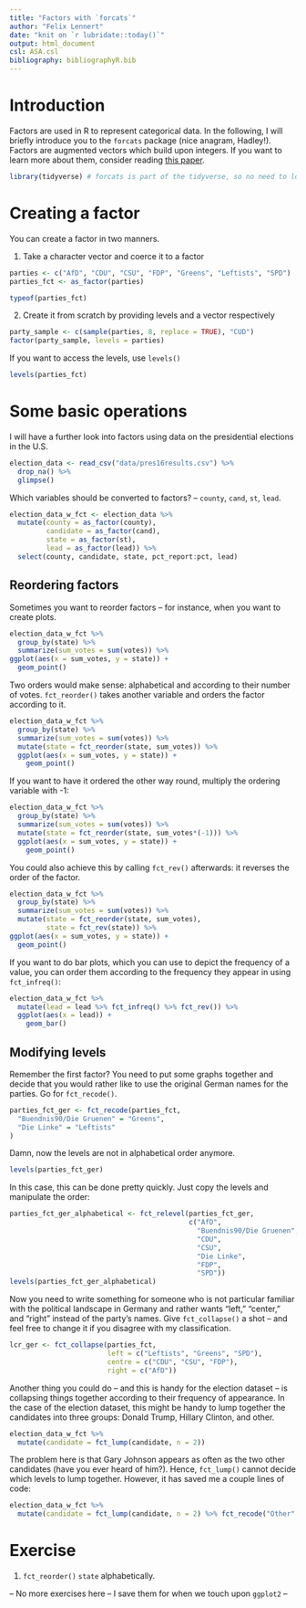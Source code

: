 ```yaml
---
title: "Factors with `forcats`"
author: "Felix Lennert"
date: "knit on `r lubridate::today()`"
output: html_document
csl: ASA.csl
bibliography: bibliographyR.bib
---
```

  
# Introduction

Factors are used in R to represent categorical data. In the following, I will briefly introduce you to the `forcats` package (nice anagram, Hadley!). Factors are augmented vectors which build upon integers. If you want to learn more about them, consider reading [this paper](https://peerj.com/preprints/3163/).

```r
library(tidyverse) # forcats is part of the tidyverse, so no need to load it separately
```

# Creating a factor

You can create a factor in two manners.

1. Take a character vector and coerce it to a factor

```r
parties <- c("AfD", "CDU", "CSU", "FDP", "Greens", "Leftists", "SPD")
parties_fct <- as_factor(parties)

typeof(parties_fct)
```

2. Create it from scratch by providing levels and a vector respectively

```r
party_sample <- c(sample(parties, 8, replace = TRUE), "CUD")
factor(party_sample, levels = parties)
```

If you want to access the levels, use `levels()`

```r
levels(parties_fct)
```

# Some basic operations

I will have a further look into factors using data on the presidential elections in the U.S.

```r
election_data <- read_csv("data/pres16results.csv") %>% 
  drop_na() %>% 
  glimpse()
```

Which variables should be converted to factors? -- `county`, `cand`, `st`, `lead`.

```r
election_data_w_fct <- election_data %>% 
  mutate(county = as_factor(county),
         candidate = as_factor(cand),
         state = as_factor(st),
         lead = as_factor(lead)) %>% 
  select(county, candidate, state, pct_report:pct, lead)
```

## Reordering factors

Sometimes you want to reorder factors -- for instance, when you want to create plots. 

```r
election_data_w_fct %>% 
  group_by(state) %>% 
  summarize(sum_votes = sum(votes)) %>% 
ggplot(aes(x = sum_votes, y = state)) +
  geom_point()
```

Two orders would make sense: alphabetical and according to their number of votes. `fct_reorder()` takes another variable and orders the factor according to it.

```r
election_data_w_fct %>%
  group_by(state) %>% 
  summarize(sum_votes = sum(votes)) %>% 
  mutate(state = fct_reorder(state, sum_votes)) %>% 
  ggplot(aes(x = sum_votes, y = state)) +
    geom_point()
```

If you want to have it ordered the other way round, multiply the ordering variable with -1:

```r
election_data_w_fct %>% 
  group_by(state) %>% 
  summarize(sum_votes = sum(votes)) %>% 
  mutate(state = fct_reorder(state, sum_votes*(-1))) %>% 
  ggplot(aes(x = sum_votes, y = state)) +
    geom_point()
```

You could also achieve this by calling `fct_rev()` afterwards: it reverses the order of the factor.

```r
election_data_w_fct %>% 
  group_by(state) %>% 
  summarize(sum_votes = sum(votes)) %>% 
  mutate(state = fct_reorder(state, sum_votes),
         state = fct_rev(state)) %>% 
ggplot(aes(x = sum_votes, y = state)) +
  geom_point()
```

If you want to do bar plots, which you can use to depict the frequency of a value, you can order them according to the frequency they appear in using `fct_infreq()`:

```r
election_data_w_fct %>% 
  mutate(lead = lead %>% fct_infreq() %>% fct_rev()) %>% 
  ggplot(aes(x = lead)) +
    geom_bar()
```

## Modifying levels

Remember the first factor? You need to put some graphs together and decide that you would rather like to use the original German names for the parties. Go for `fct_recode()`.

```r
parties_fct_ger <- fct_recode(parties_fct,
  "Buendnis90/Die Gruenen" = "Greens", 
  "Die Linke" = "Leftists"
)
```

Damn, now the levels are not in alphabetical order anymore.

```r
levels(parties_fct_ger)
```

In this case, this can be done pretty quickly. Just copy the levels and manipulate the order:

```r
parties_fct_ger_alphabetical <- fct_relevel(parties_fct_ger, 
                                            c("AfD", 
                                              "Buendnis90/Die Gruenen", 
                                              "CDU", 
                                              "CSU",
                                              "Die Linke",
                                              "FDP",
                                              "SPD"))
levels(parties_fct_ger_alphabetical)
```

Now you need to write something for someone who is not particular familiar with the political landscape in Germany and rather wants "left," "center," and "right" instead of the party's names. Give `fct_collapse()` a shot -- and feel free to change it if you disagree with my classification.

```r
lcr_ger <- fct_collapse(parties_fct,
                        left = c("Leftists", "Greens", "SPD"),
                        centre = c("CDU", "CSU", "FDP"),
                        right = c("AfD"))
```

Another thing you could do -- and this is handy for the election dataset -- is collapsing things together according to their frequency of appearance. In the case of the election dataset, this might be handy to lump together the candidates into three groups: Donald Trump, Hillary Clinton, and other.

```r
election_data_w_fct %>% 
  mutate(candidate = fct_lump(candidate, n = 2))
```

The problem here is that Gary Johnson appears as often as the two other candidates (have you ever heard of him?). Hence, `fct_lump()` cannot decide which levels to lump together. However, it has saved me a couple lines of code:

```r
election_data_w_fct %>% 
  mutate(candidate = fct_lump(candidate, n = 2) %>% fct_recode("Other" = "Gary Johnson"))
```

# Exercise

1. `fct_reorder()` `state` alphabetically.

-- No more exercises here -- I save them for when we touch upon `ggplot2` -- 

